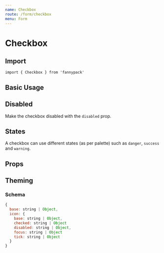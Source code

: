 ```yaml
---
name: Checkbox
route: /form/checkbox
menu: Form
---
```



# Checkbox

## Import

`import { Checkbox } from 'fannypack'`

## Basic Usage

<Playground>
  <Checkbox label="Click me" />
</Playground>

## Disabled

Make the checkbox disabled with the `disabled` prop.

<Playground>
  <Checkbox disabled label="Click me" />
  <Checkbox checked disabled label="Click me" />
</Playground>

## States

A checkbox can use different states (as per palette) such as `danger`, `success` and `warning`.

<Playground>
  <Checkbox state="danger" label="Click me" />
  <Checkbox state="success" label="Click me" />
  <Checkbox state="warning" label="Click me" />
  <Checkbox state="primary" label="Click me" />
</Playground>

## Props

<PropsTable of={Checkbox} />

## Theming

### Schema

```jsx
{
  base: string | Object,
  icon: {
    base: string | Object,
    checked: string | Object
    disabled: string | Object,
    focus: string | Object
    tick: string | Object
  }
}
```

